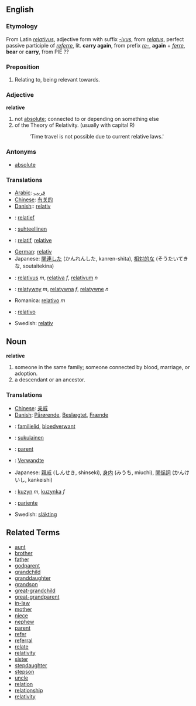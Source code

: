 ==English==
===Etymology===
From Latin ''[[relativus]]'', adjective form with suffix ''[[-ivus]]'', from ''[[relatus]]'', perfect passive participle of ''[[referre]]'', lit. '''carry again''', from prefix ''[[re-]]'', '''again''' + ''[[ferre]]'', '''bear''' or '''carry''', from PIE ??


===Preposition===

#Relating to, being relevant towards.

===Adjective===
'''relative'''

# not [[absolute]]; connected to or depending on something else
# of the Theory of Relativity. (usually with capital R)
#: 'Time travel is not possible due to current relative laws.'

===Antonyms===
*[[absolute]]

===Translations===
*[[Arabic]]: [[قريب]]
*[[Chinese]]: [[有关的]]
*[[Danish]]:: [[relativ]]
*{{nl}}: [[relatief]]
*{{fi}}: [[suhteellinen]]
*{{fr}}: [[relatif]], [[relative]]
*[[German]]: [[relativ]]
*Japanese: [[関連した]] (かんれんした, kanren-shita), [[相対的な]] (そうたいてきな, soutaitekina)
*{{la}}: [[relativus]] ''m'', [[relativa]] ''f'', [[relativum]] ''n''
*{{pl}}: [[relatywny]] ''m'', [[relatywna]] ''f'', [[relatywne]] ''n''
*Romanica: [[relativo]] ''m''
*{{es}}: [[relativo]]
*Swedish: [[relativ]]

==Noun==
'''relative'''

# someone in the same family; someone connected by blood, marriage, or adoption.
# a descendant or an ancestor.

===Translations===
*[[Chinese]]: [[亲戚]]
*[[Danish]]: [[Pårørende]], [[Beslægtet]], [[Frænde]]
*{{nl}}: [[familielid]], [[bloedverwant]]
*{{fi}}: [[sukulainen]]
*{{fr}}: [[parent]]
*{{de}}: [[Verwandte]]
*Japanese: [[親戚]] (しんせき, shinseki), [[身内]] (みうち, miuchi), [[関係詞]] (かんけいし, kankeishi)
*{{pl}}: [[kuzyn]] ''m'', [[kuzynka]] ''f''
*{{es}}: [[pariente]]
*Swedish: [[släkting]]

==Related Terms==
*[[aunt]]
*[[brother]]
*[[father]]
*[[godparent]]
*[[grandchild]]
*[[granddaughter]]
*[[grandson]]
*[[great-grandchild]]
*[[great-grandparent]]
*[[in-law]]
*[[mother]]
*[[niece]]
*[[nephew]]
*[[parent]]
*[[refer]]
*[[referral]]
*[[relate]]
*[[relativity]]
*[[sister]]
*[[stepdaughter]]
*[[stepson]]
*[[uncle]]
*[[relation]]
*[[relationship]]
*[[relativity]]
